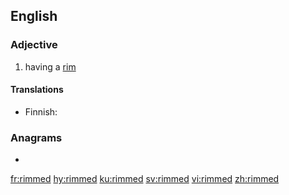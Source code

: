 ==English==

===Adjective===
{{en-adj|-}}

# having a [[rim]]

====Translations====
{{trans-top|having a rim}}
* Finnish: {{t|fi|kehyksellinen}}
{{trans-mid}}
{{trans-bottom}}

===Anagrams===
* {{l|en|dimmer}}

[[fr:rimmed]]
[[hy:rimmed]]
[[ku:rimmed]]
[[sv:rimmed]]
[[vi:rimmed]]
[[zh:rimmed]]
